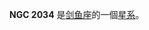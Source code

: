{{NGCInfoBox|NGCID=NGC 2034|發現者=約翰·弗里德里希·威廉·赫歇爾|發現日期=1837年1月3日|其他編號=ESO 86-SC14|曆元=J2000.0|赤經=5時35分32.8秒
|赤緯=-66°54'13"|星座=剑鱼座|星體=星系|星等=|表面亮度=|藍等=}}

'''NGC 2034''' 是[[剑鱼座|剑鱼座]]的一個[[星系|星系]]。

{{NGCReference|2034}}
{{Catalogs|NGC=2034}}
